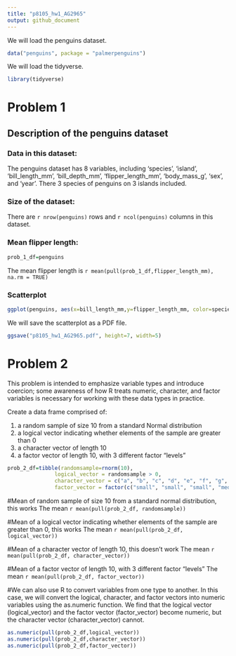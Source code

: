 ```yaml
---
title: "p8105_hw1_AG2965"
output: github_document
---
```


We will load the penguins dataset.
```r
data("penguins", package = "palmerpenguins")
```

We will load the tidyverse. 
```r
library(tidyverse)
```
# Problem 1
## Description of the penguins dataset
### Data in this dataset:

The penguins dataset has 8 variables, including 'species', 'island', 'bill_length_mm', 'bill_depth_mm', 'flipper_length_mm', 'body_mass_g', 'sex', and 'year'. There 3 species of penguins on 3 islands included.

### Size of the dataset:
There are `r nrow(penguins)` rows and `r ncol(penguins)` columns in this dataset. 

### Mean flipper length:
```r
prob_1_df=penguins
```

The mean flipper length is `r mean(pull(prob_1_df,flipper_length_mm), na.rm = TRUE)`

### Scatterplot

```r
ggplot(penguins, aes(x=bill_length_mm,y=flipper_length_mm, color=species)) + geom_point()
```

We will save the scatterplot as a PDF file. 
```r
ggsave("p8105_hw1_AG2965.pdf", height=7, width=5)
```

# Problem 2
This problem is intended to emphasize variable types and introduce coercion; some awareness of how R treats numeric, character, and factor variables is necessary for working with these data types in practice.

Create a data frame comprised of:

1) a random sample of size 10 from a standard Normal distribution
2) a logical vector indicating whether elements of the sample are greater than 0
3) a character vector of length 10
4) a factor vector of length 10, with 3 different factor “levels”


```r
prob_2_df=tibble(randomsample=rnorm(10),
               logical_vector = randomsample > 0,
               character_vector = c("a", "b", "c", "d", "e", "f", "g", "h", "i", "j" ),
               factor_vector = factor(c("small", "small", "small", "medium", "medium", "medium", "large", "large", "large", "large")))
```

#Mean of random sample of size 10 from a standard normal distribution, this works
The mean `r mean(pull(prob_2_df, randomsample))`

#Mean of a logical vector indicating whether elements of the sample are greater than 0, this works
The mean `r mean(pull(prob_2_df, logical_vector))`

#Mean of a character vector of length 10, this doesn't work
The mean `r mean(pull(prob_2_df, character_vector))`

#Mean of a factor vector of length 10, with 3 different factor “levels”
The mean `r mean(pull(prob_2_df, factor_vector))`
 
#We can also use R to convert variables from one type to another. In this case, we will convert the logical, character, and factor vectors into numeric variables using the as.numeric function. We find that the logical vector (logical_vector) and the factor vector (factor_vector) become numeric, but the character vector (character_vector) cannot. 

```r
as.numeric(pull(prob_2_df,logical_vector))
as.numeric(pull(prob_2_df,character_vector))
as.numeric(pull(prob_2_df,factor_vector))
```

